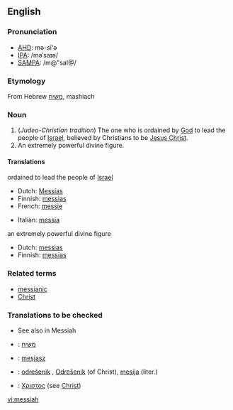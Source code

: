 {{see|Messiah}}
==English==
===Pronunciation===
*[[w:AHD|AHD]]: mə-sī'ə
*[[w:IPA|IPA]]: /məˈsaɪə/
*[[w:SAMPA|SAMPA]]: /m@"saI@/

===Etymology===
From Hebrew [[משיח]], mashiach

===Noun===
{{en-noun}}

#(''Judeo-Christian tradition'')  The one who is ordained by [[God]] to lead the people of [[Israel]], believed by Christians to be [[Jesus Christ]].
# An extremely powerful divine figure.

====Translations====
;ordained to lead the people of [[Israel]]
{{top}}
*Dutch: [[Messias]] {{m}}
*Finnish: [[messias]]
*French: [[messie]] {{m}}
{{mid}}
*Italian: [[messia]] {{m}}
{{bottom}}

;an extremely powerful divine figure
{{top}}
*Dutch: [[messias]] {{m}}
*Finnish: [[messias]]
{{mid}}
{{bottom}}

===Related terms===
*[[messianic]]
*[[Christ]]

===Translations to be checked===
*See also in Messiah
{{checktrans}}
*{{ttbc|Hebrew}}: [[משיח]]
*{{ttbc|Polish}}: [[mesjasz]] {{m}}
*{{ttbc|Slovene}}: [[odrešenik]] {{m}}, [[Odrešenik]] {{m}} (of Christ), [[mesija]] {{m}} (liter.)
*{{ttbc|Koine Greek}}: [[Χριστος]] (see [[Christ]])

[[vi:messiah]]